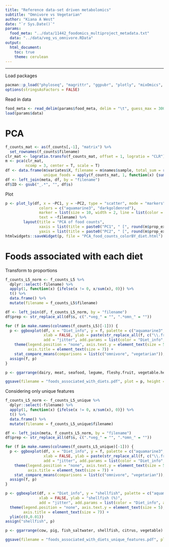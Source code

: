 ```yaml
---
title: "Reference data-set driven metabolomics"
subtitle: "Omnivore vs Vegetarian"
author: "Kiana A West"
date: "`r Sys.Date()`"
params:
  food_meta: "../data/11442_foodomics_multiproject_metadata.txt"
  data: "../data/veg_vs_omnivore.RData"
output: 
  html_document:
    toc: true
    theme: cerulean
---
```


<style type="text/css">
.main-container {
  max-width: 1200px;
  margin-left: auto;
  margin-right: auto;
}
</style>

***  

Load packages

```r
pacman::p_load("phyloseq", "magrittr", "ggpubr", "plotly", "mixOmics", "tidyverse", "UpSetR")
options(stringsAsFactors = FALSE)
```

Read in data

```r
food_meta <- read_delim(params$food_meta, delim = "\t", guess_max = 3000)
load(params$data)
```

# PCA

```r
f_counts_mat <- as(f_counts[,-1], "matrix") %>%
  set_rownames(f_counts$filename)
clr_mat <- logratio.transfo(f_counts_mat, offset = 1, logratio = "CLR")
m <- pca(clr_mat, 
         ncomp = 3, center = T, scale = T)
df <- data.frame(m$variates$X, filename = m$names$sample, total_sum = rowSums(f_counts_mat), 
                 unique_foods = apply(f_counts_mat, 1, function(x) {sum(x > 0)}))
df <- left_join(meta, df, by = "filename")
df$ID <- gsub("_.*", "", df$s)
```

Plot 

```r
p <- plot_ly(df, x = ~PC1, y = ~PC2, type = "scatter", mode = "markers", color = ~Diet_info,
               colors = c("aquamarine3", "darkgoldenrod"),
               marker = list(size = 10, width = 2, line = list(color = "black", width = 2), opacity = 0.8),
               text = ~filename) %>%
        layout(title = "PCA of food counts",
               xaxis = list(title = paste0("PC1", " [", round(m$prop_expl_var$X[1]*100, digits = 1), "%]"), size = 18),
               yaxis = list(title = paste0("PC2", " [", round(m$prop_expl_var$X[2]*100, digits = 1), "%]"), size = 18))
htmlwidgets::saveWidget(p, file = "PCA_food_counts_colorBY_diet.html")
```

# Foods associated with each diet

Transform to proportions

```r
f_counts_L5_norm <- f_counts_L5 %>%
  dplyr::select(-filename) %>%
  apply(1, function(x) {ifelse(x != 0, x/sum(x), 0)}) %>%
  t() %>%
  data.frame() %>%
  mutate(filename = f_counts_L5$filename)
```

```r
df <- left_join(df, f_counts_L5_norm, by = "filename")
df$prep <- str_replace_all(df$s, c(".*veg_" = "", ".*omn_" = ""))
```

```r
for (f in make.names(colnames(f_counts_L5)[-1])) {
  p <- ggboxplot(df, x = "Diet_info", y = f, palette = c("aquamarine3", "darkgoldenrod"),
                 xlab = FALSE, ylab = paste(str_replace_all(f, c("\\.fruit" = " fruit", "\\.herb" = "/herb")), "(%)"),
                 add = "jitter", add.params = list(color = "Diet_info", alpha = 0.7, size = 1)) +
    theme(legend.position = "none", axis.text.y = element_text(size = 5), axis.text.x = element_blank(), axis.ticks.x = element_blank(),
          axis.title = element_text(size = 7)) +
    stat_compare_means(comparisons = list(c("omnivore", "vegetarian")), size = 1.5)
  assign(f, p)
}
```

```r
p <- ggarrange(dairy, meat, seafood, legume, fleshy.fruit, vegetable.herb)
```

```r
ggsave(filename = "foods_associated_with_diets.pdf", plot = p, height = 3.5, width = 4)
```

Considering only unique features

```r
f_counts_L5_norm <- f_counts_L5_unique %>%
  dplyr::select(-filename) %>%
  apply(1, function(x) {ifelse(x != 0, x/sum(x), 0)}) %>%
  t() %>%
  data.frame() %>%
  mutate(filename = f_counts_L5_unique$filename)
```

```r
df <- left_join(meta, f_counts_L5_norm, by = "filename")
df$prep <- str_replace_all(df$s, c(".*veg_" = "", ".*omn_" = ""))
```

```r
for (f in make.names(colnames(f_counts_L5_unique)[-1])) {
  p <- ggboxplot(df, x = "Diet_info", y = f, palette = c("aquamarine3", "darkgoldenrod"),
                 xlab = FALSE, ylab = paste(str_replace_all(f, c("\\.fruit" = " fruit", "\\.herb" = "/herb")), "(%)"),
                 add = "jitter", add.params = list(color = "Diet_info", alpha = 0.7, size = 1)) +
    theme(legend.position = "none", axis.text.y = element_text(size = 5), axis.text.x = element_blank(), axis.ticks.x = element_blank(),
          axis.title = element_text(size = 7)) +
    stat_compare_means(comparisons = list(c("omnivore", "vegetarian")), size = 1.5)
  assign(f, p)
}

p <- ggboxplot(df, x = "Diet_info", y = "shellfish", palette = c("aquamarine3", "darkgoldenrod"),
               xlab = FALSE, ylab = "shellfish (%)",
               add = "jitter", add.params = list(color = "Diet_info", alpha = 0.7, size = 1)) +
  theme(legend.position = "none", axis.text.y = element_text(size = 5), axis.text.x = element_blank(), axis.ticks.x = element_blank(),
        axis.title = element_text(size = 7)) +
  ylim(c(0,0.01))
assign("shellfish", p)
```

```r
p <- ggarrange(cow, pig, fish_saltwater, shellfish, citrus, vegetable)
```

```r
ggsave(filename = "foods_associated_with_diets_unique_features.pdf", plot = p, height = 3.5, width = 4)
```